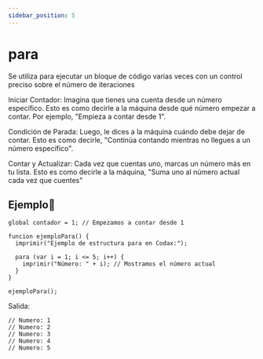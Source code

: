 ```yaml
---
sidebar_position: 5
---
```



# para
Se utiliza para ejecutar un bloque de código varias veces con un control preciso sobre el número de iteraciones

Iniciar Contador: Imagina que tienes una cuenta desde un número específico. Esto es como decirle a la máquina desde qué número empezar a contar. Por ejemplo, "Empieza a contar desde 1".

Condición de Parada: Luego, le dices a la máquina cuándo debe dejar de contar. Esto es como decirle, "Continúa contando mientras no llegues a un número específico".

Contar y Actualizar: Cada vez que cuentas uno, marcas un número más en tu lista. Esto es como decirle a la máquina, "Suma uno al número actual cada vez que cuentes"

## Ejemplo📝

```dummy
global contador = 1; // Empezamos a contar desde 1

funcion ejemploPara() {
  imprimir("Ejemplo de estructura para en Codax:");

  para (var i = 1; i <= 5; i++) {
    imprimir("Número: " + i); // Mostramos el número actual
  }
}

ejemploPara();
```
Salida:

```dummy
// Numero: 1
// Numero: 2
// Numero: 3
// Numero: 4
// Numero: 5
```

